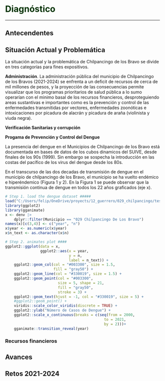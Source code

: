 # **<span style="color:#003300;">Diagnóstico</span>** {#dianostico}

---

## Antecendentes


## Situación Actual y Problemática

La situación actual y la problemática de Chilpancingo de los Bravo se divide en tres categorías para fines expositivos.

**Administración**. La administración pública del municipio de Chilpancingo de los Bravos (2021-2024) se enfrenta a un deficit de recursos de cerca de mil millones de pesos, y la proyección de las consecuencias permite visualizar que los programas prioritarios de salud pública a lo sumo operarían con el minimo basal de los recursos financieros, desproteguiendo areas sustantivas e importantes como es la prevención y control de las enfermedades transmitidas por vectores, enfermedades zoonóticas e intoxicaciones por picadura de alacrán y picadura de araña (violinista y viuda negra). 


**Verificación Sanitarias y corrupción**



**Progama de Prevención y Control del Dengue**

La presencia del dengue en el Municipios de Chilpancingo de los Bravo está documentada en bases de datos de los cubos dinamicos del SUIVE, desde finales de los 90s (1999). Sin embargo se sospecha la introducción en las costas del pacífico de los virus del dengue desde los 80s.

En el transcurso de las dos decadas de transmisión de dengue en el municipio de chilpancingo de los Bravo, el municipio se ha vuelto endémico e hiperéndemico (Figura 1 y 2). En la Figura 1 se puede observar que la transmisión continua de dengue en todos los 22 años graficados (eje x).




```r
# Step 1. load the dengue dataset #####
load("C:/Users/felip/OneDrive/proyects/12_guerrero/029_chilpancingo/test_control_fauna_nociva/8.RData/denv_12_guerrero_2000_2021.RData")
library(ggplot2)
library(gganimate)
x <- denv |>
    dplyr::filter(Municipio == "029 Chilpancingo De Los Bravo")
names(x)[c(3,4)] <- c("year", "n")
x$year <- as.numeric(x$year)
x$n_text <- as.character(x$n)

# Step 2. animates plot ####
ggplot2::ggplot(data = x,
                ggplot2::aes(x = year, 
                             y = n,
                             label = n_text)) +
    ggplot2::geom_col(col = "#003300", size = 1.5, 
                      fill = "gray50") +
    ggplot2::geom_line(col = "#330019", size = 1.5) +
    ggplot2::geom_point(col = "#003300", 
                        size = 5, shape = 21, 
                        fill = "gray50",
                        stroke = 3) +
    ggplot2::geom_text(hjust = -1, col = "#330019", size = 5) +
    #ggplot2::geom_point() +
    viridis::scale_color_viridis(discrete = TRUE) +
    ggplot2::ylab("Número de Casos de Dengue") +
    ggplot2::scale_x_continuous(breaks = c(seq(from = 2000, 
                                             to = 2021, 
                                             by = 2)))+
    gganimate::transition_reveal(year)

```


### Recursos financieros


## Avances

## Retos 2021-2024

